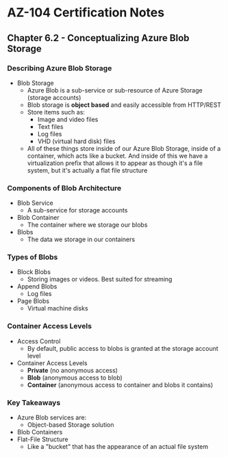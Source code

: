 # AZ-104 Certification Notes
## Chapter 6.2 - Conceptualizing Azure Blob Storage

### Describing Azure Blob Storage
* Blob Storage
	* Azure Blob is a sub-service or sub-resource of Azure Storage (storage accounts)
	* Blob storage is **object based** and easily accessible from HTTP/REST
	* Store items such as:
		* Image and video files
		* Text files
		* Log files
		* VHD (virtual hard disk) files
	* All of these things store inside of our Azure Blob Storage, inside of a container, which acts like a bucket. And inside of this we have a virtualization prefix that allows it to appear as though it's a file system, but it's actually a flat file structure

### Components of Blob Architecture
* Blob Service
	* A sub-service for storage accounts
* Blob Container
	* The container where we storage our blobs
* Blobs
	* The data we storage in our containers

### Types of Blobs
* Block Blobs
	* Storing images or videos. Best suited for streaming
* Append Blobs
	* Log files
* Page Blobs
	* Virtual machine disks

### Container Access Levels
* Access Control
	* By default, public access to blobs is granted at the storage account level
* Container Access Levels
	* **Private** (no anonymous access)
	* **Blob** (anonymous access to blob)
	* **Container** (anonymous access to container and blobs it contains)

### Key Takeaways
* Azure Blob services are:
	* Object-based Storage solution
* Blob Containers
* Flat-File Structure
	* Like a "bucket" that has the appearance of an actual file system